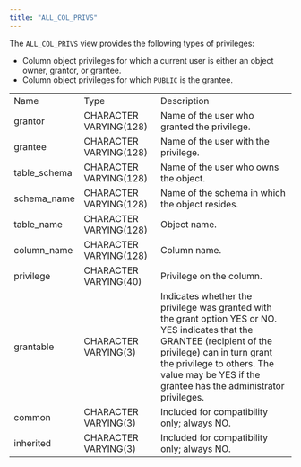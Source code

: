 ```yaml
---
title: "ALL_COL_PRIVS"
---
```


<div id="all_col_privs" class="registered_link"></div>


The `ALL_COL_PRIVS` view provides the following types of privileges:

  - Column object privileges for which a current user is either an object owner, grantor, or grantee.
  - Column object privileges for which `PUBLIC` is the grantee.

|               |                        |                                                                                                                                                                                                                                                           |
| ------------- | ---------------------- | --------------------------------------------------------------------------------------------------------------------------------------------------------------------------------------------------------------------------------------------------------- |
| Name          | Type                   | Description                                                                                                                                                                                                                                               |
| grantor       | CHARACTER VARYING(128) | Name of the user who granted the privilege.                                                                                                                                                                                                               |
| grantee       | CHARACTER VARYING(128) | Name of the user with the privilege.                                                                                                                                                                                                                      |
| table_schema | CHARACTER VARYING(128) | Name of the user who owns the object.                                                                                                                                                                                                                     |
| schema_name  | CHARACTER VARYING(128) | Name of the schema in which the object resides.                                                                                                                                                                                                           |
| table_name   | CHARACTER VARYING(128) | Object name.                                                                                                                                                                                                                                              |
| column_name  | CHARACTER VARYING(128) | Column name.                                                                                                                                                                                                                                              |
| privilege     | CHARACTER VARYING(40)  | Privilege on the column.                                                                                                                                                                                                                                  |
| grantable     | CHARACTER VARYING(3)   | Indicates whether the privilege was granted with the grant option YES or NO. YES indicates that the GRANTEE (recipient of the privilege) can in turn grant the privilege to others. The value may be YES if the grantee has the administrator privileges. |
| common        | CHARACTER VARYING(3)   | Included for compatibility only; always NO.                                                                                                                                                                                                               |
| inherited     | CHARACTER VARYING(3)   | Included for compatibility only; always NO.                                                                                                                                                                                                               |
